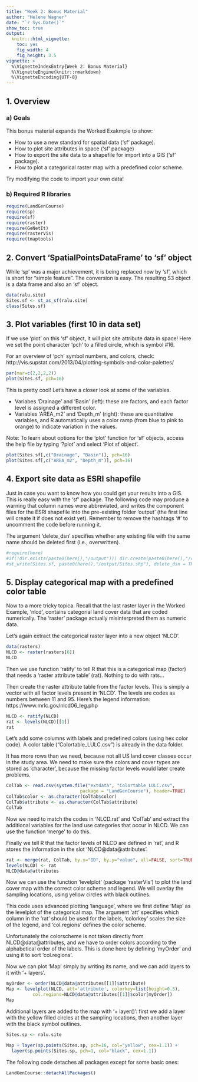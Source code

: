 ---
title: "Week 2: Bonus Material"
author: "Helene Wagner"
date: "`r Sys.Date()`"
show_toc: true
output:
  knitr:::html_vignette:
    toc: yes
    fig_width: 4 
    fig_height: 3.5
vignette: >
  %\VignetteIndexEntry{Week 2: Bonus Material}
  %\VignetteEngine{knitr::rmarkdown}
  %\VignetteEncoding{UTF-8}
---
## 1. Overview

### a) Goals 

This bonus material expands the Worked Exakmple to show:

- How to use a new standard for spatial data ('sf' package).
- How to plot site attributes in space ('sf' package)
- How to export the site data to a shapefile for import into a GIS ('sf' package).
- How to plot a categorical raster map with a predefined color scheme.

Try modifying the code to import your own data!

### b) Required R libraries

```{r message=FALSE, warning=TRUE}
require(LandGenCourse)
require(sp)
require(sf)
require(raster)
require(GeNetIt)
require(rasterVis)
require(tmaptools) 
```

## 2. Convert 'SpatialPointsDataFrame' to 'sf' object 

While 'sp' was a major achievement, it is being replaced now by 'sf', which is short for "simple feature". The conversion is easy. The resulting S3 object is a data frame and also an 'sf' object.

```{r}
data(ralu.site)
Sites.sf <- st_as_sf(ralu.site)
class(Sites.sf)
```

## 3. Plot variables (first 10 in data set)

If we use 'plot' on this 'sf' object, it will plot site attribute data in space! Here we set the point character 'pch' to a filled circle, which is symbol #16. 

For an overview of 'pch' symbol numbers, and colors, check: http://vis.supstat.com/2013/04/plotting-symbols-and-color-palettes/

```{r, fig.width=7, fig.height=6}
par(mar=c(2,2,2,2))
plot(Sites.sf, pch=16)
```

This is pretty cool! Let's have a closer look at some of the variables. 

- Variabes 'Drainage' and 'Basin' (left): these are factors, and each factor level is assigned a different color.
- Variables 'AREA_m2' and 'Depth_m' (right): these are quantitative variables, and R automatically uses a color ramp (from blue to pink to orange) to indicate variation in the values.

Note: To learn about options for the 'plot' function for 'sf' objects, access the help file by typing '?plot' and select 'Plot sf object'.

```{r fig.show='hold'}
plot(Sites.sf[,c("Drainage", "Basin")], pch=16)
plot(Sites.sf[,c("AREA_m2", "Depth_m")], pch=16)
```

## 4. Export site data as ESRI shapefile

Just in case you want to know how you could get your results into a GIS. This is really easy with the 'sf' package. The following code may produce a warning that column names were abbreviated, and writes the component files for the ESRI shapefile into the pre-existing folder 'output' (the first line will create it if does not exist yet). Remember to remove the hashtags '#' to uncomment the code before running it.

The argument 'delete_dsn' specifies whether any existing file with the same name should be deleted first (i.e., overwritten). 

```{r}
#require(here)
#if(!dir.exists(paste0(here(),"/output"))) dir.create(paste0(here(),"/output"))
#st_write(Sites.sf, paste0(here(),"/output/Sites.shp"), delete_dsn = TRUE)
```

## 5. Display categorical map with a predefined color table

Now to a more tricky topica. Recall that the last raster layer in the Worked Example, 'nlcd', contains categorial land cover data that are coded numerically. The 'raster' package actually misinterpreted them as numeric data. 

Let's again extract the categorical raster layer into a new object 'NLCD'. 

```{r}
data(rasters)
NLCD <- raster(rasters[6])
NLCD
```
Then we use function 'ratify' to tell R that this is a categorical map (factor) that needs a 'raster attribute table' (rat). Nothing to do with rats...

Then create the raster attribute table from the factor levels. This is simply a vector with all factor levels present in 'NLCD'. The levels are codes as numbers between 11 and 95. Here's the legend information: https://www.mrlc.gov/nlcd06_leg.php

```{r}
NLCD <- ratify(NLCD)
rat <- levels(NLCD)[[1]]
rat
```

Let's add some columns with labels and predefined colors (using hex color code). A color table ("Colortable_LULC.csv") is already in the data folder. 

It has more rows than we need, because not all US land cover classes occur in the study area. We need to make sure the colors and cover types are stored as 'character', because the missing factor levels would later create problems.

```{r}
ColTab <- read.csv(system.file("extdata", "Colortable_LULC.csv", 
                            package = "LandGenCourse"), header=TRUE)
ColTab$color <- as.character(ColTab$color)
ColTab$attribute <- as.character(ColTab$attribute)
ColTab
```

Now we need to match the codes in 'NLCD.rat' and 'ColTab' and extract the additional variables for the land use categories that occur in NLCD. We can use the function 'merge' to do this. 

Finally we tell R that the factor levels of NLCD are defined in 'rat', and R stores the information in the slot 'NLCD@data@attributes'.

```{r}
rat <- merge(rat, ColTab, by.x="ID", by.y="value", all=FALSE, sort=TRUE)
levels(NLCD) <- rat
NLCD@data@attributes
```

Now we can use the function 'levelplot' (package 'rasterVis') to plot the land cover map with the correct color scheme and legend. We will overlay the sampling locations, using yellow circles with black outlines. 

This code uses advanced plotting 'language', where we first define 'Map' as the levelplot of the categorical map. The argument 'att' specifies which column in the 'rat' should be used for the labels, 'colorkey' scales the size of the legend, and 'col.regions' defines the color scheme. 

Unfortunately the colorscheme is not taken directly from NLCD@data@attributes, and we have to order colors according to the alphabetical order of the labels. This is done here by defining 'myOrder' and using it to sort 'col.regions'.

Now we can plot 'Map' simply by writing its name, and we can add layers to it with '+ layers'.

```{r fig.width=7}
myOrder <- order(NLCD@data@attributes[[1]]$attribute)
Map <- levelplot(NLCD, att='attribute', colorkey=list(height=0.5), 
          col.regions=NLCD@data@attributes[[1]]$color[myOrder]) 
Map
```

Additional layers are added to the map with '+ layer()': first we add a layer with the yellow filled circles at the sampling locations, then another layer with the black symbol outlines.

```{r fig.width=7}

Sites.sp <- ralu.site

Map + layer(sp.points(Sites.sp, pch=16, col="yellow", cex=1.1)) +
  layer(sp.points(Sites.sp, pch=1, col="black", cex=1.1))
```

The following code detaches all packages except for some basic ones:

```{r message=FALSE, warning=TRUE, include=FALSE}
LandGenCourse::detachAllPackages()
```
